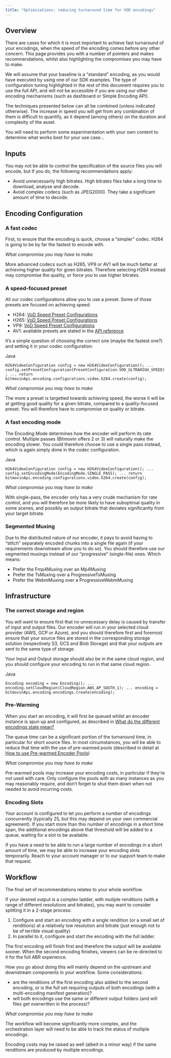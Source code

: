 ```yaml
---
title: "Optimizations: reducing turnaround time for VOD encodings"
---
```


## Overview

There are cases for which it is most important to achieve fast turnaround of your encodings, when the speed of the encoding comes before any other concern. This page provides you with a number of pointers and makes recommendations, whilst also highlighting the compromises you may have to make.

We will assume that your baseline is a “standard” encoding, as you would have executed by using one of our SDK examples. The type of configuration tuning highlighted in the rest of this document requires you to use the full API, and will not be accessible if you are using our other encoding mechanisms (such as dashboard or Simple Encoding API).

The techniques presented below can all be combined (unless indicated otherwise). The increase in speed you will get from any combination of them is difficult to quantify, as it depend (among others) on the duration and complexity of the asset.

You will need to perform some experimentation with your own content to determine what works best for your use case…

## Inputs

You may not be able to control the specification of the source files you will encode, but if you do, the following recommendations apply:

* Avoid unnecessarily high bitrates. High bitrates files take a long time to download, analyse and decode.
* Avoid complex codecs (such as JPEG2000). They take a significant amount of time to decode.

## Encoding Configuration

### A fast codec

First, to ensure that the encoding is quick, choose a “simpler” codec. H264 is going to be by far the fastest to encode with.

_What compromise you may have to make_

More advanced codecs such as H265, VP9 or AV1 will be much better at achieving higher quality for given bitrates. Therefore selecting H264 instead may compromise the quality, or force you to use higher bitrates.

### A speed-focused preset

All our codec configurations allow you to use a preset. Some of those presets are focused on achieving speed.

* H264: [VoD Speed Preset Configurations](/encoding/docs/h264-presets#vod-speed-preset-configurations)
* H265: [ VoD Speed Preset Configurations](/encoding/docs/h265-presets#vod-speed-preset-configurations)
* VP9: [VoD Speed Preset Configurations](/encoding/docs/vp9-presets#vod-speed-preset-configurations)
* AV1: available presets are stated in the [API reference](/encoding/reference/postencodingconfigurationsvideoav1)

It’s a simple question of choosing the correct one (maybe the fastest one?) and setting it in your codec configuration:

Java

`H264VideoConfiguration config = new H264VideoConfiguration();
...
config.setPresetConfiguration(PresetConfiguration.VOD_ULTRAHIGH_SPEED);
...
return bitmovinApi.encoding.configurations.video.h264.create(config);
`

_What compromise you may have to make_

The more a preset is targetted towards achieving speed, the worse it will be at getting good quality for a given bitrate, compared to a quality-focused preset. You will therefore have to compromise on quality or bitrate.

### A fast encoding mode

The Encoding Mode determines how the encoder will perform its rate control. Multiple passes (Bitmovin offers 2 or 3) will naturally make the encoding slower. You could therefore choose to use a single pass instead, which is again simply done in the codec configuration.

Java

`H264VideoConfiguration config = new H264VideoConfiguration();
...
config.setEncodingMode(EncodingMode.SINGLE_PASS);
...
return bitmovinApi.encoding.configurations.video.h264.create(config);
`

_What compromise you may have to make_

With single-pass, the encoder only has a very crude mechanism for rate control, and you will therefore be more likely to have suboptimal quality in some scenes, and possibly an output bitrate that deviates significantly from your target bitrate.

### Segmented Muxing

Due to the distributed nature of our encoder, it pays to avoid having to “stitch” separately encoded chunks into a single file again (if your requirements downstream allow you to do so). You should therefore use our segmented muxings instead of our “progressive” (single-file) ones. Which means:

* Prefer the Fmp4Muxing over an Mp4Muxing
* Prefer the TsMuxing over a ProgressiveTsMuxing
* Prefer the WebmMuxing over a ProgressiveWebmMuxing

## Infrastructure

### The correct storage and region

You will want to ensure first that no unnecessary delay is caused by transfer of input and output files. Our encoder will run in your selected cloud provider (AWS, GCP or Azure), and you should therefore first and foremost ensure that your source files are stored in the corresponding storage solution (respectively S3, GCS and Blob Storage) and that your outputs are sent to the same type of storage.

Your Input and Output storage should also be in the same cloud region, and you should configure your encoding to run in that same cloud region.

Java

`Encoding encoding = new Encoding();
...
encoding.setCloudRegion(CloudRegion.AWS_AP_SOUTH_1);
...
encoding = bitmovinApi.encoding.encodings.create(encoding);
`

### Pre-Warming

When you start an encoding, it will first be queued whilst an encoder instance is spun up and configured, as described in [What do the different encodings state mean?](/encoding/docs/what-do-the-different-encodings-state-mean)

The queue time can be a significant portion of the turnaround time, in particular for short source files. In most circumstances, you will be able to reduce that time with the use of pre-warmed pools (described in detail at [How to use Pre-warmed Encoder Pools](/encoding/docs/how-to-use-pre-warmed-encoder-pools))

_What compromise you may have to make_

Pre-warmed pools may increase your encoding costs, in particular if they’re not used with care. Only configure the pools with as many instances as you may reasonably require, and don’t forget to shut them down when not needed to avoid incurring costs.

### Encoding Slots

Your account is configured to let you perform a number of encodings concurrently (typically 25, but this may depend on your own commercial agreement). If you start more than this number of encodings in a short time span, the additional encodings above that threshold will be added to a queue, waiting for a slot to be available.

If you have a need to be able to run a large number of encodings in a short amount of time, we may be able to increase your encoding slots temporarily. Reach to your account manager or to our support team to make that request.

## Workflow

The final set of recommendations relates to your whole workflow.

If your desired output is a complex ladder, with mutiple renditions (with a range of different resolutions and bitrates), you may want to consider splitting it in a 2-stage process:

1. Configure and start an encoding with a single rendition (or a small set of renditions) at a relatively low resolution and bitrate (just enough not to be of terrible visual quality)
2. In parallel to it, configure and start the encoding with the full ladder.

The first encoding will finish first and therefore the output will be available sooner. When the second encoding finishes, viewers can be re-directed to it for the full ABR experience.

How you go about doing this will mainly depend on the upstream and downstream components in your workflow. Some considerations:

* are the renditions of the first encoding also added to the second encoding, or is the full set requiring outputs of both encodings (with a multi-encoding manifest generation)?
* will both encodings use the same or different output folders (and will files get overwritten in the process)?

_What compromise you may have to make_

The workflow will become significantly more complex, and the orchestration layer will need to be able to track the status of multiple encodings.

Encoding costs may be raised as well (albeit in a minor way) if the same renditions are produced by multiple encodings.